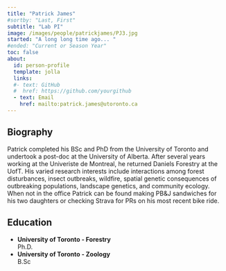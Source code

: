```yaml
---
title: "Patrick James"
#sortby: "Last, First"
subtitle: "Lab PI"
image: /images/people/patrickjames/PJ3.jpg
started: "A long long time ago... "
#ended: "Current or Season Year"
toc: false
about:
  id: person-profile
  template: jolla
  links:
  #- text: GitHub
  #  href: https://github.com/yourgithub
  - text: Email
    href: mailto:patrick.james@utoronto.ca
---
```


::: {#person-profile}
:::
## Biography

Patrick completed his BSc and PhD from the University of Toronto and undertook a post-doc at the University of Alberta. After several years working at the Univeriste de Montreal, he returned Daniels Forestry at the UofT. His varied research interests include interactions among forest disturbances, insect outbreaks, wildfire, spatial genetic consequences of outbreaking populations, landscape genetics, and community ecology. When not in the office Patrick can be found making PB&J sandwiches for his two daughters or checking Strava for PRs on his most recent bike ride.

## Education

-   **University of Toronto - Forestry**<br /> Ph.D.
-   **University of Toronto - Zoology**<br /> B.Sc    